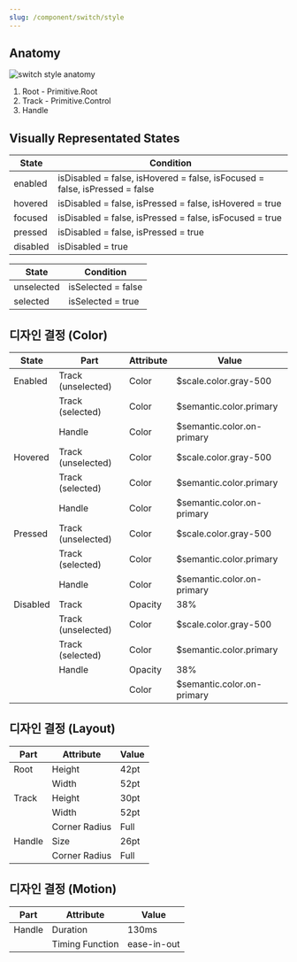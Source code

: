 ```yaml
---
slug: /component/switch/style
---
```


## Anatomy

![switch style anatomy](./switch-style-anatomy.png)

1. Root - Primitive.Root
2. Track - Primitive.Control
3. Handle

## Visually Representated States

| State    | Condition                                                                   |
| -------- | --------------------------------------------------------------------------- |
| enabled  | isDisabled = false, isHovered = false, isFocused = false, isPressed = false |
| hovered  | isDisabled = false, isPressed = false, isHovered = true                     |
| focused  | isDisabled = false, isPressed = false, isFocused = true                     |
| pressed  | isDisabled = false, isPressed = true                                        |
| disabled | isDisabled = true                                                           |

| State      | Condition          |
| ---------- | ------------------ |
| unselected | isSelected = false |
| selected   | isSelected = true  |

## 디자인 결정 (Color)

| State    | Part               | Attribute | Value                      |
| -------- | ------------------ | --------- | -------------------------- |
| Enabled  | Track (unselected) | Color     | $scale.color.gray-500      |
|          | Track (selected)   | Color     | $semantic.color.primary    |
|          | Handle             | Color     | $semantic.color.on-primary |
| Hovered  | Track (unselected) | Color     | $scale.color.gray-500      |
|          | Track (selected)   | Color     | $semantic.color.primary    |
|          | Handle             | Color     | $semantic.color.on-primary |
| Pressed  | Track (unselected) | Color     | $scale.color.gray-500      |
|          | Track (selected)   | Color     | $semantic.color.primary    |
|          | Handle             | Color     | $semantic.color.on-primary |
| Disabled | Track              | Opacity   | 38%                        |
|          | Track (unselected) | Color     | $scale.color.gray-500      |
|          | Track (selected)   | Color     | $semantic.color.primary    |
|          | Handle             | Opacity   | 38%                        |
|          |                    | Color     | $semantic.color.on-primary |

## 디자인 결정 (Layout)

| Part   | Attribute     | Value |
| ------ | ------------- | ----- |
| Root   | Height        | 42pt  |
|        | Width         | 52pt  |
| Track  | Height        | 30pt  |
|        | Width         | 52pt  |
|        | Corner Radius | Full  |
| Handle | Size          | 26pt  |
|        | Corner Radius | Full  |

## 디자인 결정 (Motion)

| Part   | Attribute       | Value       |
| ------ | --------------- | ----------- |
| Handle | Duration        | 130ms       |
|        | Timing Function | ease-in-out |
